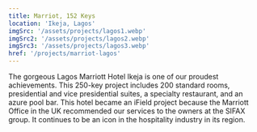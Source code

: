 ```yaml
---
title: Marriot, 152 Keys
location: 'Ikeja, Lagos'
imgSrc: '/assets/projects/lagos1.webp'
imgSrc2: '/assets/projects/lagos2.webp'
imgSrc3: '/assets/projects/lagos3.webp'
href: '/projects/marriot-lagos'
---
```


The gorgeous Lagos Marriott Hotel Ikeja is one of our proudest achievements.
This 250-key project includes 200 standard rooms, presidential and vice presidential suites, a specialty restaurant, and an azure pool bar.
This hotel became an iField project because the Marriott Office in the UK recommended our services to the owners at the SIFAX group.
It continues to be an icon in the hospitality industry in its region.

